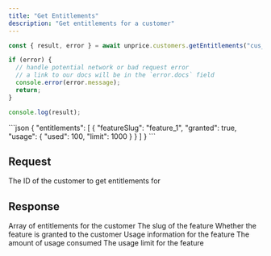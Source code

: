 ```yaml
---
title: "Get Entitlements"
description: "Get entitlements for a customer"
---
```


<RequestExample>

```ts
const { result, error } = await unprice.customers.getEntitlements("cus_1234567890");

if (error) {
  // handle potential network or bad request error
  // a link to our docs will be in the `error.docs` field
  console.error(error.message);
  return;
}

console.log(result);
```

</RequestExample>

<ResponseExample>
```json
{
  "entitlements": [
    {
      "featureSlug": "feature_1",
      "granted": true,
      "usage": {
        "used": 100,
        "limit": 1000
      }
    }
  ]
}
```
</ResponseExample>

## Request

<ParamField path="customerId" type="string" required>
    The ID of the customer to get entitlements for
</ParamField>

## Response

<ResponseField name="entitlements" type="array" required>
    Array of entitlements for the customer
</ResponseField>

<ResponseField name="entitlements[].featureSlug" type="string" required>
    The slug of the feature
</ResponseField>

<ResponseField name="entitlements[].granted" type="boolean" required>
    Whether the feature is granted to the customer
</ResponseField>

<ResponseField name="entitlements[].usage" type="object">
    Usage information for the feature
</ResponseField>

<ResponseField name="entitlements[].usage.used" type="number">
    The amount of usage consumed
</ResponseField>

<ResponseField name="entitlements[].usage.limit" type="number">
    The usage limit for the feature
</ResponseField>